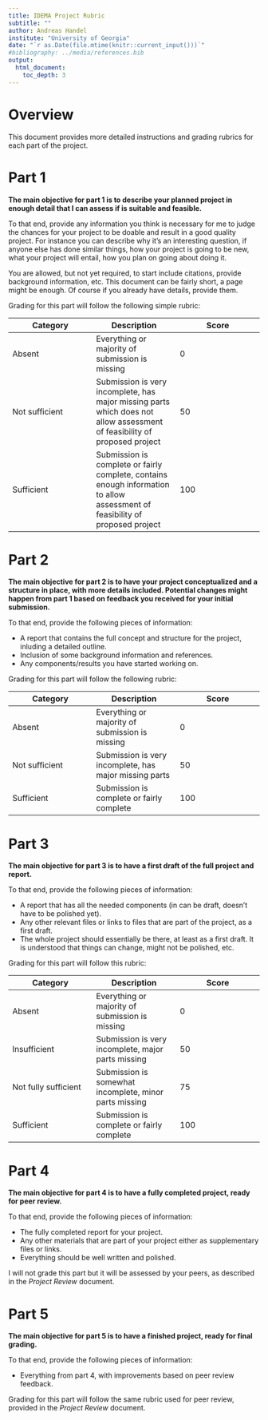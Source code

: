 ---
title: IDEMA Project Rubric 
subtitle: ""
author: Andreas Handel
institute: "University of Georgia"
date: "`r as.Date(file.mtime(knitr::current_input()))`"
#bibliography: ../media/references.bib
output: 
  html_document:
    toc_depth: 3
---

# Overview

This document provides more detailed instructions and grading rubrics for each part of the project.


# Part 1

**The main objective for part 1 is to describe your planned project in enough detail that I can assess if is suitable and feasible.** 

To that end, provide any information you think is necessary for me to judge the chances for your project to be doable and result in a good quality project.
For instance you can describe why it's an interesting question, if anyone else has done similar things, how your project is going to be new, what your project will entail, how you plan on going about doing it. 

You are allowed, but not yet required, to start include citations, provide background information, etc. This document can be fairly short, a page might be enough. Of course if you already have details, provide them. 

Grading for this part will follow the following simple rubric: 

| **Category** | **Description**  | **Score** |
| --- | --- | --- |
| Absent | Everything or majority of submission is missing | 0 |
| Not sufficient | Submission is very incomplete, has major missing parts which does not allow assessment of feasibility of proposed project | 50 |
| Sufficient | Submission is complete or fairly complete, contains enough information to allow assessment of feasibility of proposed project | 100 |


# Part 2

**The main objective for part 2 is to have your project conceptualized and a structure in place, with more details included. Potential changes might happen from part 1 based on feedback you received for your initial submission. ** 

To that end, provide the following pieces of information:

* A report that contains the full concept and structure for the project, inluding a detailed outline. 
* Inclusion of some background information and references.
* Any components/results you have started working on.

Grading for this part will follow the following rubric: 

| **Category** | **Description**  | **Score** |
| --- | --- | --- |
| Absent | Everything or majority of submission is missing | 0 |
| Not sufficient | Submission is very incomplete, has major missing parts | 50 |
| Sufficient | Submission is complete or fairly complete | 100 |



# Part 3

**The main objective for part 3 is to have a first draft of the full project and report.** 

To that end, provide the following pieces of information:

* A report that has all the needed components (in can be draft, doesn't have to be polished yet).
* Any other relevant files or links to files that are part of the project, as a first draft.
* The whole project should essentially be there, at least as a first draft. It is understood that things can change, might not be polished, etc.

Grading for this part will follow this rubric: 

| **Category** | **Description**  | **Score** |
| --- | --- | --- |
| Absent | Everything or majority of submission is missing | 0 |
| Insufficient | Submission is very incomplete, major parts missing | 50 |
| Not fully sufficient | Submission is somewhat incomplete, minor parts missing | 75 |
| Sufficient | Submission is complete or fairly complete | 100 |


# Part 4

**The main objective for part 4 is to have a fully completed project, ready for peer review.** 

To that end, provide the following pieces of information:

* The fully completed report for your project.
* Any other materials that are part of your project either as supplementary files or links. 
* Everything should be well written and polished.

I will not grade this part but it will be assessed by your peers, as described in the _Project Review_ document.


# Part 5

**The main objective for part 5 is to have a finished project, ready for final grading.** 

To that end, provide the following pieces of information:

* Everything from part 4, with improvements based on peer review feedback.

Grading for this part will follow the same rubric used for peer review, provided in the _Project Review_ document. 


